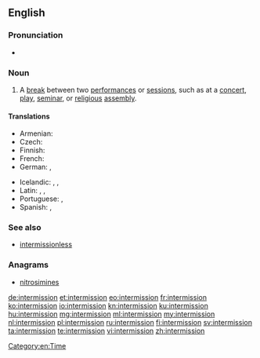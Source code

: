 ==English==

===Pronunciation===
* {{rhymes|ɪʃən}}

===Noun===
{{en-noun}}

# A [[break]] between two [[performance]]s or [[session]]s, such as at a [[concert]], [[play]], [[seminar]], or [[religious]] [[assembly]].

====Translations====
{{trans-top|break between performances or sessions}}
* Armenian: {{t+|hy|դադար|tr=dadar}}
* Czech: {{t|cs|přestávka|f}}
* Finnish: {{t+|fi|väliaika}}
* French: {{t+|fr|intermission}}
* German: {{t+|de|Unterbrechung}}, {{t+|de|Pause}}
{{trans-mid}}
* Icelandic: {{t+|is|hlé|n}}, {{t+|is|hvíld|f}}, {{t|is|aflát|n}}
* Latin: {{t|la|intermissio|f}}, {{t|la|intercapedo|f}}, {{t|la|dilidium|n}}
* Portuguese: {{t+|pt|intervalo|m}}, {{t|pt|intermissão|f}}
* Spanish: {{t|es|intermisión}}, {{t|es|intermedio|m}}
{{trans-bottom}}

===See also===
* [[intermissionless]]

===Anagrams===
* [[nitrosimines#English|nitrosimines]]

[[Category:en:Time]]

[[de:intermission]]
[[et:intermission]]
[[eo:intermission]]
[[fr:intermission]]
[[ko:intermission]]
[[io:intermission]]
[[kn:intermission]]
[[ku:intermission]]
[[hu:intermission]]
[[mg:intermission]]
[[ml:intermission]]
[[my:intermission]]
[[nl:intermission]]
[[pl:intermission]]
[[ru:intermission]]
[[fi:intermission]]
[[sv:intermission]]
[[ta:intermission]]
[[te:intermission]]
[[vi:intermission]]
[[zh:intermission]]